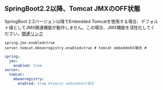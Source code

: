 ## SpringBoot2.2以降、Tomcat JMXのOFF状態

SpringBoot 2.2バージョン以降でEmbedded Tomcatを使用する場合、デフォルト値としてJMX関連機能が動作しません。この場合、JMX機能を活性化してください。[関連リンク](https://github.com/spring-projects/spring-boot/wiki/Spring-Boot-2.2-Release-Notes#jmx-now-disabled-by-default)

```properties title='application.properties'
spring.jmx.enabled=true
server.tomcat.mbeanregistry.enabled=true # tomcat embeddedの場合 #
```

```yml title='application.yml'
spring:
  jmx:
    enabled: true
server:
  tomcat:
    mbeanregistry:
      enabled: true #tomcat embeddedの場合
```
